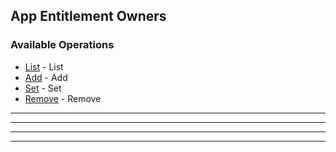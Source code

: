 
## App Entitlement Owners

### Available Operations

* [List](/app_entitlement_owners/list) - List
* [Add](/app_entitlement_owners/add) - Add
* [Set](/app_entitlement_owners/set) - Set
* [Remove](/app_entitlement_owners/remove) - Remove

---
<List />

---
<Add />

---
<Set />

---
<Remove />
